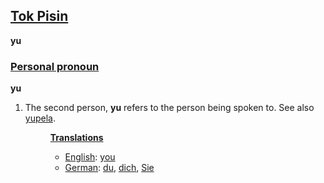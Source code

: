 ==[[Tok Pisin]]==
'''yu'''

===[[Personal pronoun]]===
'''yu'''

# The second person, '''yu''' refers to the person being spoken to. See also [[yupela]].
#:'''[[Translation]]s'''
#:*[[English]]: [[you]]
#:*[[German]]: [[du]], [[dich]], [[Sie]]